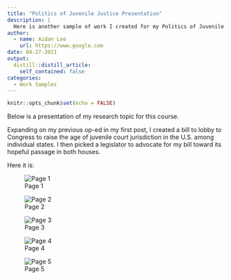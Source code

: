 ```yaml
---
title: "Politics of Juvenile Justice Presentation"
description: |
  Here is another sample of work I created for my Politics of Juvenile Justice Course.
author:
  - name: Aidan Lee
    url: https://www.google.com
date: 04-27-2021
output:
  distill::distill_article:
    self_contained: false
categories:
  - Work Samples
---
```


```r
knitr::opts_chunk$set(echo = FALSE)
```

Below is a presentation of my research topic for this course.

Expanding on my previous op-ed in my first post, I created a bill to lobby to Congress to raise the age of juvenile court jurisdiction in the U.S. among individual states. I then picked a legislator to advocate for my bill toward its hopeful passage in both houses.

Here it is:

![Page 1](images/Screen%20Shot%202021-04-28%20at%201.44.29%20PM.png)

![Page 2](images/Screen%20Shot%202021-04-28%20at%201.44.36%20PM.png)

![Page 3](images/Screen%20Shot%202021-04-28%20at%201.44.43%20PM.png)

![Page 4](images/Screen%20Shot%202021-04-28%20at%201.44.50%20PM.png)

![Page 5](images/Screen%20Shot%202021-04-28%20at%201.44.57%20PM.png)
